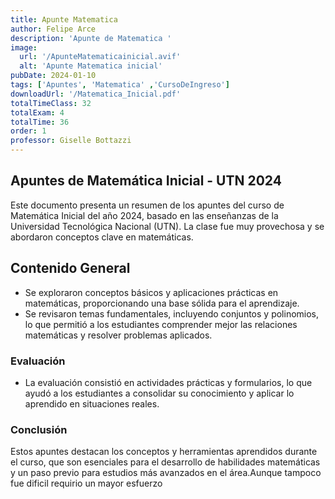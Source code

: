 ```yaml
---
title: Apunte Matematica
author: Felipe Arce
description: 'Apunte de Matematica '
image:
  url: '/ApunteMatematicainicial.avif'
  alt: 'Apunte Matematica inicial'
pubDate: 2024-01-10
tags: ['Apuntes', 'Matematica' ,'CursoDeIngreso']
downloadUrl: '/Matematica_Inicial.pdf'
totalTimeClass: 32
totalExam: 4
totalTime: 36
order: 1
professor: Giselle Bottazzi
---
```


## Apuntes de Matemática Inicial - UTN 2024

Este documento presenta un resumen de los apuntes del curso de Matemática Inicial del año 2024, basado en las enseñanzas de la Universidad Tecnológica Nacional (UTN). La clase fue muy provechosa y se abordaron conceptos clave en matemáticas.

## Contenido General

- Se exploraron conceptos básicos y aplicaciones prácticas en matemáticas, proporcionando una base sólida para el aprendizaje.
- Se revisaron temas fundamentales, incluyendo conjuntos y polinomios, lo que permitió a los estudiantes comprender mejor las relaciones matemáticas y resolver problemas aplicados.

### Evaluación

- La evaluación consistió en actividades prácticas y formularios, lo que ayudó a los estudiantes a consolidar su conocimiento y aplicar lo aprendido en situaciones reales.

### Conclusión

Estos apuntes destacan los conceptos y herramientas aprendidos durante el curso, que son esenciales para el desarrollo de habilidades matemáticas y un paso previo para estudios más avanzados en el área.Aunque tampoco fue dificil requirio un mayor esfuerzo